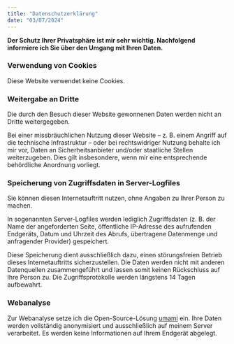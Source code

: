 ```yaml
---
title: "Datenschutzerklärung"
date: "03/07/2024"
---
```


**Der Schutz Ihrer Privatsphäre ist mir sehr wichtig. Nachfolgend informiere ich Sie über den Umgang mit Ihren Daten.**

### Verwendung von Cookies
Diese Website verwendet keine Cookies.

### Weitergabe an Dritte
Die durch den Besuch dieser Website gewonnenen Daten werden nicht an Dritte weitergegeben.

Bei einer missbräuchlichen Nutzung dieser Website – z. B. einem Angriff auf die technische Infrastruktur – oder bei rechtswidriger Nutzung behalte ich mir vor, Daten an Sicherheitsanbieter und/oder staatliche Stellen weiterzugeben. Dies gilt insbesondere, wenn mir eine entsprechende behördliche Anordnung vorliegt.

### Speicherung von Zugriffsdaten in Server-Logfiles

Sie können diesen Internetauftritt nutzen, ohne Angaben zu Ihrer Person zu machen.

In sogenannten Server-Logfiles werden lediglich Zugriffsdaten (z. B. der Name der angeforderten Seite, öffentliche IP-Adresse des aufrufenden Endgeräts, Datum und Uhrzeit des Abrufs, übertragene Datenmenge und anfragender Provider) gespeichert.

Diese Speicherung dient ausschließlich dazu, einen störungsfreien Betrieb dieses Internetauftritts sicherzustellen.
Die Daten werden nicht mit anderen Datenquellen zusammengeführt und lassen somit keinen Rückschluss auf Ihre Person zu. Die Zugriffsprotokolle werden längstens 14 Tagen aufbewahrt.

### Webanalyse

Zur Webanalyse setze ich die Open-Source-Lösung <a href="https://umami.is" target="_blank">umami</a> ein. Ihre Daten werden vollständig anonymisiert und ausschließlich auf meinem Server verarbeitet. Es werden keine Informationen auf Ihrem Endgerät abgelegt.
